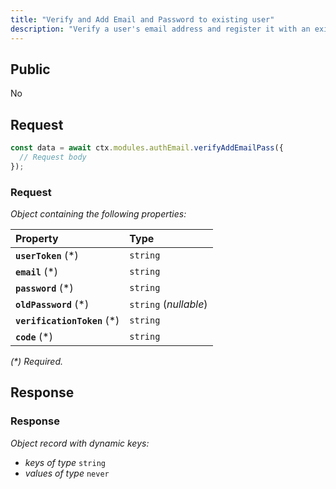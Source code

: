 ```yaml
---
title: "Verify and Add Email and Password to existing user"
description: "Verify a user's email address and register it with an existing account. Requires a password."
---
```


## Public

No

## Request


<RequestExample>

```typescript OpenGB Script
const data = await ctx.modules.authEmail.verifyAddEmailPass({
  // Request body
});
```


</RequestExample>




### Request

_Object containing the following properties:_

| Property                     | Type                  |
| :--------------------------- | :-------------------- |
| **`userToken`** (\*)         | `string`              |
| **`email`** (\*)             | `string`              |
| **`password`** (\*)          | `string`              |
| **`oldPassword`** (\*)       | `string` (_nullable_) |
| **`verificationToken`** (\*) | `string`              |
| **`code`** (\*)              | `string`              |

_(\*) Required._


## Response



### Response

_Object record with dynamic keys:_

- _keys of type_ `string`
- _values of type_ `never`

